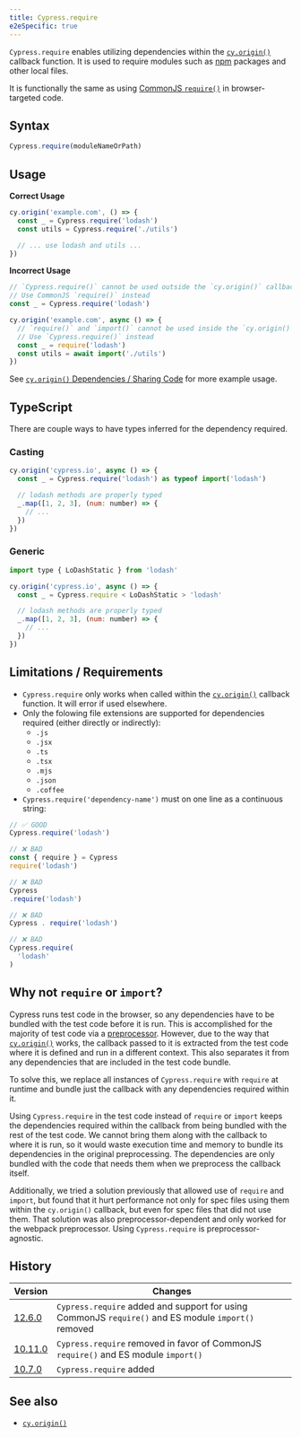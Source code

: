 ```yaml
---
title: Cypress.require
e2eSpecific: true
---
```


`Cypress.require` enables utilizing dependencies within the
[`cy.origin()`](/api/commands/origin) callback function. It is used to require
modules such as [npm](https://www.npmjs.com/) packages and other local files.

It is functionally the same as using
[CommonJS `require()`](https://nodejs.org/en/knowledge/getting-started/what-is-require/)
in browser-targeted code.

## Syntax

```js
Cypress.require(moduleNameOrPath)
```

## Usage

**<Icon name="check-circle" color="green"></Icon> Correct Usage**

```js
cy.origin('example.com', () => {
  const _ = Cypress.require('lodash')
  const utils = Cypress.require('./utils')

  // ... use lodash and utils ...
})
```

**<Icon name="exclamation-triangle" color="red"></Icon> Incorrect Usage**

```js
// `Cypress.require()` cannot be used outside the `cy.origin()` callback.
// Use CommonJS `require()` instead
const _ = Cypress.require('lodash')

cy.origin('example.com', async () => {
  // `require()` and `import()` cannot be used inside the `cy.origin()` callback.
  // Use `Cypress.require()` instead
  const _ = require('lodash')
  const utils = await import('./utils')
})
```

See
[`cy.origin()` Dependencies / Sharing Code](/api/commands/origin#Dependencies-Sharing-Code)
for more example usage.

## TypeScript

There are couple ways to have types inferred for the dependency required.

### Casting

```js
cy.origin('cypress.io', async () => {
  const _ = Cypress.require('lodash') as typeof import('lodash')

  // lodash methods are properly typed
  _.map([1, 2, 3], (num: number) => {
    // ...
  })
})
```

### Generic

```js
import type { LoDashStatic } from 'lodash'

cy.origin('cypress.io', async () => {
  const _ = Cypress.require < LoDashStatic > 'lodash'

  // lodash methods are properly typed
  _.map([1, 2, 3], (num: number) => {
    // ...
  })
})
```

## Limitations / Requirements

- `Cypress.require` only works when called within the
  [`cy.origin()`](/api/commands/origin) callback function. It will error if used
  elsewhere.
- Only the folowing file extensions are supported for dependencies required
  (either directly or indirectly):
  - `.js`
  - `.jsx`
  - `.ts`
  - `.tsx`
  - `.mjs`
  - `.json`
  - `.coffee`
- `Cypress.require('dependency-name')` must on one line as a continuous string:

<!-- prettier-ignore-start -->
```js
// ✅ GOOD
Cypress.require('lodash')

// ❌ BAD
const { require } = Cypress
require('lodash')

// ❌ BAD
Cypress
.require('lodash')

// ❌ BAD
Cypress . require('lodash')

// ❌ BAD
Cypress.require(
  'lodash'
)
```
<!-- prettier-ignore-end -->

## Why not `require` or `import`?

Cypress runs test code in the browser, so any dependencies have to be bundled
with the test code before it is run. This is accomplished for the majority of
test code via a [preprocessor](/api/plugins/preprocessors-api). However, due to
the way that [`cy.origin()`](/api/commands/origin) works, the callback passed to
it is extracted from the test code where it is defined and run in a different
context. This also separates it from any dependencies that are included in the
test code bundle.

To solve this, we replace all instances of `Cypress.require` with `require` at
runtime and bundle just the callback with any dependencies required within it.

Using `Cypress.require` in the test code instead of `require` or `import` keeps
the dependencies required within the callback from being bundled with the rest
of the test code. We cannot bring them along with the callback to where it is
run, so it would waste execution time and memory to bundle its dependencies in
the original preprocessing. The dependencies are only bundled with the code that
needs them when we preprocess the callback itself.

Additionally, we tried a solution previously that allowed use of `require` and
`import`, but found that it hurt performance not only for spec files using them
within the `cy.origin()` callback, but even for spec files that did not use
them. That solution was also preprocessor-dependent and only worked for the
webpack preprocessor. Using `Cypress.require` is preprocessor-agnostic.

## History

| Version                                        | Changes                                                                                             |
| ---------------------------------------------- | --------------------------------------------------------------------------------------------------- |
| [12.6.0](/guides/references/changelog#10-7-0)  | `Cypress.require` added and support for using CommonJS `require()` and ES module `import()` removed |
| [10.11.0](/guides/references/changelog#10-7-0) | `Cypress.require` removed in favor of CommonJS `require()` and ES module `import()`                 |
| [10.7.0](/guides/references/changelog#10-7-0)  | `Cypress.require` added                                                                             |

## See also

- [`cy.origin()`](/api/commands/origin)
